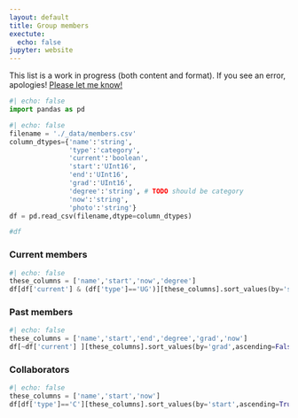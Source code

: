 ```yaml
---
layout: default
title: Group members
exectute:
  echo: false
jupyter: website
---
```


::: {.callout-warning appearance="minimal"}
This list is a work in progress (both content and format).  If you see an error, apologies! [Please let me know!](mailto:corcovilost@duq.edu)
:::

```python
#| echo: false
import pandas as pd
```

```python
#| echo: false
filename = './_data/members.csv'
column_dtypes={'name':'string',
               'type':'category',
               'current':'boolean',
               'start':'UInt16',
               'end':'UInt16',
               'grad':'UInt16',
               'degree':'string', # TODO should be category
               'now':'string',
               'photo':'string'}
df = pd.read_csv(filename,dtype=column_dtypes)

#df
```

### Current members
```python
#| echo: false
these_columns = ['name','start','now','degree']
df[df['current'] & (df['type']=='UG')][these_columns].sort_values(by='start',ascending=False).style.hide(axis="index")
```

### Past members
```python
#| echo: false
these_columns = ['name','start','end','degree','grad','now']
df[~df['current'] ][these_columns].sort_values(by='grad',ascending=False).style.hide(axis="index")
```

### Collaborators
```python
#| echo: false
these_columns = ['name','start','now']
df[df['type']=='C'][these_columns].sort_values(by='start',ascending=True).style.hide(axis="index")
```